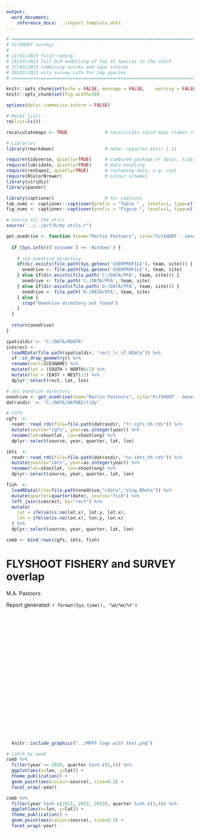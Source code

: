 ```yaml
---
output:
  word_document:
    reference_docx: ../report_template.dotx
---
```



```r

# =======================================================================================================
# FLYSHOOT surveys
# 
# 11/01/2023 first coding
# 16/03/2023 full GLM modelling of top 15 species in the catch
# 17/03/2023 combining survey and cpue indices
# 30/03/2023 only survey info for top species
# =======================================================================================================

knitr::opts_chunk$set(echo = FALSE,	message = FALSE,	warning = FALSE,	comment = "",	crop = TRUE )
knitr::opts_chunk$set(fig.width=10) 

options(dplyr.summarise.inform = FALSE)

# Reset lists
rm(list=ls())

recalculatemaps <- TRUE              # recalculate catch maps (takes relatively long)

# Libraries
library(rmarkdown)                   # note: requires knitr 1.21

require(tidyverse, quietly=TRUE)     # combined package of dplyr, tidyr, ggplot, readr, purrr and tibble
require(lubridate, quietly=TRUE)     # data handling
require(reshape2, quietly=TRUE)      # reshaping data; e.g. cast
require(RColorBrewer)                # colour schemes
library(viridis)
library(pander)

library(captioner)                   # for captions
tab_nums <- captioner::captioner(prefix = "Table " , levels=1, type=c("n"), infix=".")
fig_nums <- captioner::captioner(prefix = "Figure ", levels=1, type=c("n"), infix=".")

# Source all the utils
source("../../prf/R/my utils.r")

get_onedrive <- function (team="Martin Pastoors", site="FLYSHOOT - General") {
  
  if (Sys.info()['sysname'] == 'Windows') {
    
    # set onedrive directory
    if(dir.exists(file.path(Sys.getenv('USERPROFILE'), team, site))) {
      onedrive <- file.path(Sys.getenv('USERPROFILE'), team, site)   
    } else if(dir.exists(file.path('C:/DATA/PFA', team, site))) {
      onedrive <- file.path('C:/DATA/PFA', team, site)
    } else if(dir.exists(file.path('D:/DATA/PFA', team, site))) {
      onedrive <- file.path('D:/DATA/PFA', team, site)
    } else {
      stop("Onedrive directory not found")
    }
  }
  
  return(onedrive)
}

spatialdir <- "C:/DATA/RDATA"
icesrect <-
  loadRData(file.path(spatialdir, "rect_lr_sf.RData")) %>% 
  sf::st_drop_geometry() %>% 
  rename(rect=ICESNAME) %>% 
  mutate(lat = (SOUTH + NORTH)/2) %>% 
  mutate(lon = (EAST + WEST)/2) %>% 
  dplyr::select(rect, lat, lon)

# set onedrive directory
onedrive <- get_onedrive(team="Martin Pastoors", site="FLYSHOOT - General")
datrasdir  <- "C:/DATA/DATRAS/tidy"

# CGFS
cgfs  <- 
  readr::read_rds(file=file.path(datrasdir, "fr-cgfs_hh.rds")) %>% 
  mutate(source="cgfs", year=as.integer(year)) %>% 
  rename(lat=shootlat, lon=shootlong) %>% 
  dplyr::select(source, year, quarter, lat, lon)

ibts  <- 
  readr::read_rds(file=file.path(datrasdir, "ns-ibts_hh.rds")) %>% 
  mutate(source="ibts", year=as.integer(year)) %>% 
  rename(lat=shootlat, lon=shootlong) %>% 
  dplyr::select(source, year, quarter, lat, lon)

fish  <- 
  loadRData(file=file.path(onedrive,"rdata","elog.RData")) %>% 
  mutate(quarter=quarter(date), source="fish") %>%
  left_join(icesrect, by="rect") %>%
  mutate(
    lat = ifelse(is.na(lat.x), lat.y, lat.x),
    lon = ifelse(is.na(lon.x), lon.y, lon.x)
  ) %>% 
  dplyr::select(source, year, quarter, lat, lon)

comb <- bind_rows(cgfs, ibts, fish)

```


# FLYSHOOT FISHERY and SURVEY overlap 

M.A. Pastoors

Report generated: `r format(Sys.time(), '%d/%m/%Y')`

&nbsp;

&nbsp;

&nbsp;

&nbsp;

&nbsp;

&nbsp;

&nbsp;

&nbsp;

&nbsp;

&nbsp;

&nbsp;

```r

  knitr::include_graphics("../MPFF logo with text.png")

```

\newpage


```r

# catch by week
comb %>% 
  filter(year >= 2020, quarter %in% c(1,4)) %>% 
  ggplot(aes(x=lon, y=lat)) +
  theme_publication() +
  geom_point(aes(colour=source), size=0.2) +
  facet_wrap(~year)

comb %>% 
  filter(year %in% c(2021, 2022, 2023), quarter %in% c(1,4)) %>% 
  ggplot(aes(x=lon, y=lat)) +
  theme_publication() +
  geom_point(aes(colour=source), size=0.5) +
  facet_wrap(~year)

```

